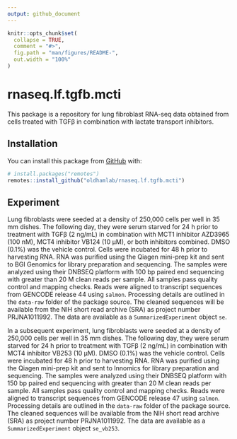 ```yaml
---
output: github_document
---
```


<!-- README.md is generated from README.Rmd. Please edit that file -->

```r
knitr::opts_chunk$set(
  collapse = TRUE,
  comment = "#>",
  fig.path = "man/figures/README-",
  out.width = "100%"
)
```

# rnaseq.lf.tgfb.mcti

<!-- badges: start -->
<!-- badges: end -->

This package is a repository for lung fibroblast RNA-seq data obtained from 
cells treated with TGFβ in combination with lactate transport inhibitors.  

## Installation

You can install this package from [GitHub](https://github.com/) with:

``` r
# install.packages("remotes")
remotes::install_github("oldhamlab/rnaseq.lf.tgfb.mcti")
```

## Experiment

Lung fibroblasts were seeded at a density of 250,000 cells per well in 35 mm 
dishes. The following day, they were serum starved for 24 h prior to treatment 
with TGFβ (2 ng/mL) in combination with MCT1 inhibitor AZD3965 (100 nM), MCT4 
inhibitor VB124 (10 μM), or both inhibitors combined. DMSO (0.1%) was the vehicle 
control. Cells were incubated for 48 h prior to harvesting RNA. RNA was purified 
using the Qiagen mini-prep kit and sent to BGI Genomics for library preparation 
and sequencing. The samples were analyzed using their DNBSEQ platform with 100 
bp paired end sequencing with greater than 20 M clean reads per sample. All 
samples pass quality control and mapping checks. Reads were aligned to 
transcript sequences from GENCODE release 44 using `salmon`. Processing details 
are outlined in the `data-raw` folder of the package source. The cleaned 
sequences will be available from the NIH short read archive (SRA) as project 
number PRJNA1011992. The data are available as a `SummarizedExperiment` object
`se`. 

In a subsequent experiment, lung fibroblasts were seeded at a density of 250,000 
cells per well in 35 mm dishes. The following day, they were serum starved for 
24 h prior to treatment with TGFβ (2 ng/mL) in combination with MCT4 inhibitor 
VB253 (10 μM). DMSO (0.1%) was the vehicle control. Cells were incubated for 48 
h prior to harvesting RNA. RNA was purified using the Qiagen mini-prep kit and 
sent to Innomics for library preparation and sequencing. The samples were 
analyzed using their DNBSEQ platform with 150 bp paired end sequencing with 
greater than 20 M clean reads per sample. All samples pass quality control and 
mapping checks. Reads were aligned to transcript sequences from GENCODE release 
47 using `salmon`. Processing details are outlined in the `data-raw` folder of 
the package source. The cleaned sequences will be available from the NIH short 
read archive (SRA) as project number PRJNA1011992. The data are available as a 
`SummarizedExperiment` object `se_vb253`. 
